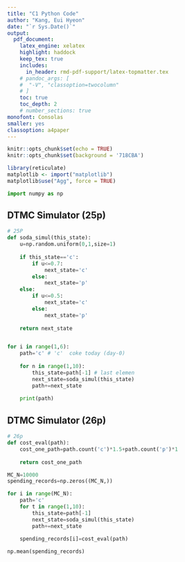 ```yaml
---
title: "C1 Python Code"  
author: "Kang, Eui Hyeon"  
date: "`r Sys.Date()`"  
output:   
  pdf_document:  
    latex_engine: xelatex
    highlight: haddock  
    keep_tex: true  
    includes:
      in_header: rmd-pdf-support/latex-topmatter.tex
    # pandoc_args: [
    #  "-V", "classoption=twocolumn"
    # ]
    toc: true   
    toc_depth: 2  
    # number_sections: true  
monofont: Consolas
smaller: yes
classoption: a4paper
---
```


```r
knitr::opts_chunk$set(echo = TRUE)
knitr::opts_chunk$set(background = '718CBA')
```

```r
library(reticulate)
matplotlib <- import("matplotlib")
matplotlib$use("Agg", force = TRUE)
```

```python
import numpy as np
```

\vspace{30pt}

## DTMC Simulator (25p)

```python
# 25P
def soda_simul(this_state):
    u=np.random.uniform(0,1,size=1)
    
    if this_state=='c':
        if u<=0.7:
            next_state='c'
        else:
            next_state='p'
    else:
        if u<=0.5:
            next_state='c'
        else:
            next_state='p'
            
    return next_state


for i in range(1,6):
    path='c' # 'c'  coke today (day-0)
    
    for n in range(1,10):
        this_state=path[-1] # last elemen
        next_state=soda_simul(this_state)
        path+=next_state
        
    print(path)
```

\newpage

## DTMC Simulator (26p)

```python
# 26p
def cost_eval(path):
    cost_one_path=path.count('c')*1.5+path.count('p')*1
    
    return cost_one_path

MC_N=10000
spending_records=np.zeros((MC_N,))

for i in range(MC_N):
    path='c'
    for t in range(1,10):
        this_state=path[-1]
        next_state=soda_simul(this_state)
        path+=next_state
        
    spending_records[i]=cost_eval(path)

np.mean(spending_records)
```
